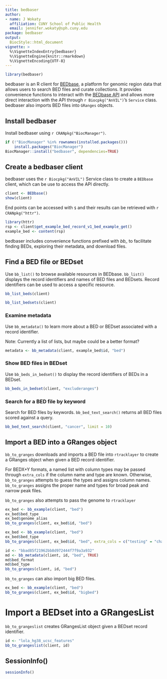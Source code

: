 ```yaml
---
title: bedbaser
author:
- name: J Wokaty
  affiliation: CUNY School of Public Health
  email: jennifer.wokaty@sph.cuny.edu
package: bedbaser
output: 
  BiocStyle::html_document
vignette: >
  %\VignetteIndexEntry{bedbaser}
  %\VignetteEngine{knitr::rmarkdown}
  %\VignetteEncoding{UTF-8}  
---
```


```r
library(bedbaser)
```

bedbaser is an R client for [BEDbase](https://bedbase.org), a platform for
genomic region data that allows users to search BED files and curate collections.
It provides convenience functions to interact with the
[BEDbase API](https://api.bedbase.org) and allows more direct interaction with
the API through `r Biocpkg("AnVIL")`'s `Service` class.
bedbaser also imports BED files into `GRanges` objects.

## Install bedbaser

Install bedbaser using `r CRANpkg("BiocManager")`.

```r
if (!"BiocManager" %in% rownames(installed.packages()))
    install.packages("BiocManager")
BiocManager::install("bedbaser", dependencies=TRUE)
```

## Create a bedbaser client

bedbaser uses the `r Biocpkg("AnVIL")` Service class to create a `BEDbase`
client, which can be use to access the API directly.

```r
client <- BEDbase()
show(client)
```

End points can be accessed with `$` and their results can be retrieved
with `r CRANpkg("httr")`.

```r
library(httr)
rsp <- client$get_example_bed_record_v1_bed_example_get()
example_bed <- content(rsp)
```

bedbaser includes convenience functions prefixed with *bb_* to facilitate
finding BEDs, exploring their metadata, and download files.

## Find a BED file or BEDset

Use `bb_list()` to browse available resources in BEDbase. `bb_list()`
displays the record identifiers and names of BED files and BEDsets.
Record identifiers can be used to access a specific resource.

```r
bb_list_beds(client)

bb_list_bedsets(client)
```

### Examine metadata

Use `bb_metadata()` to learn more about a BED or BEDset associated with
a record identifier.

Note: Currently a list of lists, but maybe could be a better format?

```r
metadata <- bb_metadata(client, example_bed$id, "bed")

```

### Show BED files in BEDset

Use `bb_beds_in_bedset()` to display the record identifiers of BEDs in a
BEDset. 

```r
bb_beds_in_bedset(client, "excluderanges")
```

### Search for a BED file by keyword

Search for BED files by keywords. `bb_bed_text_search()` returns all BED files
scored against a query.

```r
bb_bed_text_search(client, "cancer", limit = 10)
```

## Import a BED into a GRanges object

`bb_to_granges` downloads and imports a BED file into `rtracklayer` to
create a GRanges object when given a BED record identifier.

For BEDX+Y formats, a named list with column types may be passed through
`extra_cols` if the column name and type are known. Otherwise, `bb_to_granges`
attempts to guess the types and assigns column names. `bb_to_granges` assigns
the proper name and types for broad peak and narrow peak files.

`bb_to_granges` also attempts to pass the genome to `rtracklayer`

```r
ex_bed <- bb_example(client, "bed")
ex_bed$bed_type
ex_bed$genome_alias
bb_to_granges(client, ex_bed$id, "bed")

ex_bed <- bb_example(client, "bed")
ex_bed$bed_type
bb_to_granges(client, ex_bed$id, "bed", extra_cols = c("testing" = "character"))

id <- "bbad85f21962bb8d972444f7f9a3a932"
md <- bb_metadata(client, id, "bed", TRUE)
md$bed_format
md$bed_type
bb_to_granges(client, id, "bed")
```

`bb_to_granges` can also import big BED files.

```r
ex_bed <- bb_example(client, "bed")
bb_to_granges(client, ex_bed$id, "bigbed")
```
# Import a BEDset into a GRangesList

`bb_to_grangeslist` creates GRangesList object given a BEDset record identifier.

```r
id <- "lola_hg38_ucsc_features"
bb_to_grangeslist(client, id)
```

## SessionInfo()

```r
sessionInfo()
```
